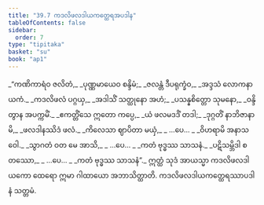 ```yaml
---
title: "39.7 ကဒလိဖလဒါယကတ္ထေရအပဒါန"
tableOfContents: false
sidebar:
  order: 7
type: "tipitaka"
basket: "su"
book: "ap1"
---
```



<DynamicBreadcrumb />

<Division number="37" book="ap1" e="ch" v="20" p="344">

<Paragraph number="4225" type="verses" book="ap1">
_“ကဏိကာရံဝ ဇလိတံ,_  
_ပုဏ္ဏမာယေဝ စန္ဒိမံ;_  
_ဇလန္တံ ဒီပရုက္ခံဝ,_  
_အဒ္ဒသံ လောကနာယကံ._  

</Paragraph>

</Division>
<Division number="38" book="ap1" e="ch" v="20" p="344">

<Paragraph number="4226" type="verses" book="ap1">
_ကဒလိဖလံ ပဂ္ဂယှ,_  
_အဒါသိံ သတ္ထုနော အဟံ;_  
_ပသန္နစိတ္တော သုမနော,_  
_ဝန္ဒိတွာန အပက္ကမိံ._  

</Paragraph>

</Division>
<Division number="39" book="ap1" e="ch" v="20" p="344">

<Paragraph number="4227" type="verses" book="ap1">
_ဧကတ္တိံသေ ဣတော ကပ္ပေ,_  
_ယံ ဖလမဒဒိံ တဒါ;_  
_ဒုဂ္ဂတိံ နာဘိဇာနာမိ,_  
_ဖလဒါနဿိဒံ ဖလံ._  

</Paragraph>

</Division>
<Division number="40" book="ap1" e="ch" v="20" p="344">

<Paragraph number="4228" type="verses" book="ap1">
_ကိလေသာ ဈာပိတာ မယှံ,_  
_ …ပေ… _  
_ဝိဟရာမိ အနာသဝေါ._  

</Paragraph>

</Division>
<Division number="41" book="ap1" e="ch" v="20" p="344">

<Paragraph number="4229" type="verses" book="ap1">
_သွာဂတံ ဝတ မေ အာသိ,_  
_ …ပေ… _  
_ကတံ ဗုဒ္ဓဿ သာသနံ._  

</Paragraph>

</Division>
<Division number="42" book="ap1" e="ch" v="20" p="344">

<Paragraph number="4230" type="verses" book="ap1">
_ပဋိသမ္ဘိဒါ စတဿော,_  
_ …ပေ… _  
_ကတံ ဗုဒ္ဓဿ သာသနံ”._  

</Paragraph>

<Paragraph number="4231" book="ap1">
ဣတ္ထံ သုဒံ အာယသ္မာ ကဒလိဖလဒါယကော ထေရော ဣမာ ဂါထာယော အဘာသိတ္ထာတိ.

</Paragraph>
</Division>

<Paragraph number="4232" type="center" book="ap1">
ကဒလိဖလဒါယကတ္ထေရဿာပဒါနံ သတ္တမံ.
</Paragraph>